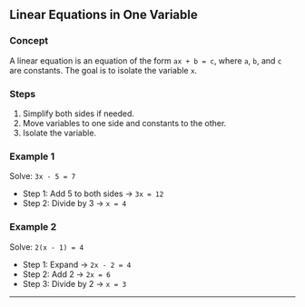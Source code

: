 
## Linear Equations in One Variable

### Concept

A linear equation is an equation of the form `ax + b = c`, where `a`, `b`, and `c` are constants. The goal is to isolate the variable `x`.

### Steps

1. Simplify both sides if needed.
2. Move variables to one side and constants to the other.
3. Isolate the variable.

### Example 1

Solve: `3x - 5 = 7`

* Step 1: Add 5 to both sides → `3x = 12`
* Step 2: Divide by 3 → `x = 4`

### Example 2

Solve: `2(x - 1) = 4`

* Step 1: Expand → `2x - 2 = 4`
* Step 2: Add 2 → `2x = 6`
* Step 3: Divide by 2 → `x = 3`

---

